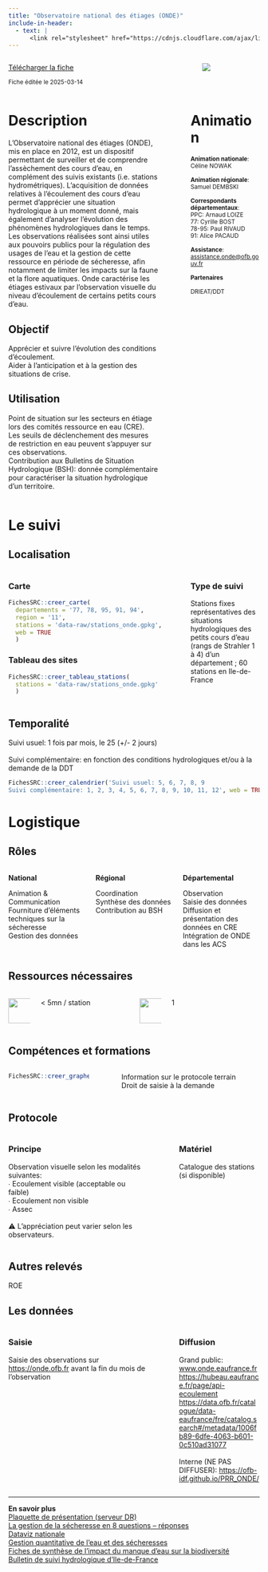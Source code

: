 ```yaml
---
title: "Observatoire national des étiages (ONDE)"
include-in-header:
  - text: |
      <link rel="stylesheet" href="https://cdnjs.cloudflare.com/ajax/libs/font-awesome/6.0.0-beta3/css/all.min.css">
---
```


:::::::::::::: {.columns}
::: {.column width="70%"}
<a href="onde.xlsx" class="btn btn-primary" download>
  <i class="fas fa-file-arrow-down"></i> Télécharger la fiche
</a>

<small>Fiche éditée le 2025-03-14</small>

:::
::: {.column width="5%"}
:::
::: {.column width="25%"}
<img src="https://www.eaufrance.fr/sites/default/files/2018-05/onde.png" style="max-width:100%; max-height:150px; ">

:::
::::::::::::::


:::::::::::::: {.columns}
::: {.column width="65%"}
# Description

L'Observatoire national des étiages (ONDE), mis en place en 2012, est un dispositif permettant de surveiller et de comprendre l'assèchement des cours d'eau, en complément des suivis existants (i.e. stations hydrométriques). L’acquisition de données relatives à l’écoulement des cours d’eau permet d’apprécier une situation hydrologique à un moment donné, mais également d’analyser l’évolution des phénomènes hydrologiques dans le temps. Les observations réalisées sont ainsi utiles aux pouvoirs publics pour la régulation des usages de l'eau et la gestion de cette ressource en période de sécheresse, afin notamment de limiter les impacts sur la faune et la flore aquatiques. Onde caractérise les étiages estivaux par l'observation visuelle du niveau d'écoulement de certains petits cours d'eau.


## Objectif

Apprécier et suivre l'évolution des conditions d'écoulement.<br>Aider à l'anticipation et à la gestion des situations de crise.

## Utilisation

Point de situation sur les secteurs en étiage lors des comités ressource en eau (CRE).<br>Les seuils de déclenchement des mesures de restriction en eau peuvent s'appuyer sur ces observations.<br>Contribution aux Bulletins de Situation Hydrologique (BSH): donnée complémentaire pour caractériser la situation hydrologique d’un territoire.
:::
::: {.column width="5%"}
:::
::: {.column width="30%"}
# Animation
<small>
<b>Animation nationale</b>:<br>Céline NOWAK<br><br><b>Animation régionale</b>:<br>Samuel DEMBSKI<br><br><b>Correspondants départementaux</b>:<br>PPC: Arnaud LOIZE<br>77: Cyrille BOST<br>78-95: Paul RIVAUD<br>91: Alice PACAUD<br><br><b>Assistance</b>:<br><a href='mailto:assistance.onde@ofb.gouv.fr'>assistance.onde@ofb.gouv.fr</a>

<b>Partenaires</b>

DRIEAT/DDT
</small>
:::
::::::::::::::

# Le suivi

## Localisation
:::::::::::::: {.columns}
::: {.column width="67%"}

::: panel-tabset
### Carte
```r
FichesSRC::creer_carte(
  departements = '77, 78, 95, 91, 94',
  region = '11',
  stations = 'data-raw/stations_onde.gpkg',
  web = TRUE
  )
```

### Tableau des sites
```r
FichesSRC::creer_tableau_stations(
  stations = 'data-raw/stations_onde.gpkg'
  )
```

:::

:::
:::{.column width="3%"}
:::
:::{.column width="30%"}
### Type de suivi
Stations fixes représentatives des situations hydrologiques des petits cours d'eau (rangs de Strahler 1 à 4) d'un département ; 60 stations en Ile-de-France
:::
::::::::::::::
## Temporalité
Suivi usuel: 1 fois par mois, le 25 (+/- 2 jours)<br><br>Suivi complémentaire: en fonction des conditions hydrologiques et/ou à la demande de la DDT


```r
FichesSRC::creer_calendrier('Suivi usuel: 5, 6, 7, 8, 9
Suivi complémentaire: 1, 2, 3, 4, 5, 6, 7, 8, 9, 10, 11, 12', web = TRUE)
```


# Logistique

## Rôles
:::::::::::::: {.columns}
::: {.column width="33%"}
<b>National</b>

Animation & Communication<br>Fourniture d'éléments techniques sur la sécheresse<br>Gestion des données
:::
::: {.column width="33%"}
<b>Régional</b>

Coordination<br>Synthèse des données<br>Contribution au BSH
:::
::: {.column width="33%"}
<b>Départemental</b>

Observation<br>Saisie des données<br>Diffusion et présentation des données en CRE<br>Intégration de ONDE dans les ACS
:::
::::::::::::::

## Ressources nécessaires

:::::::::::::: {.columns}
::: {.column width="10%"}
<img src="www/history.png" height="50">
:::
::: {.column width="40%"}
  < 5mn / station
:::
::: {.column width="10%"}
<img src="www/standing-up-man.png" height="50">
:::
::: {.column width="40%"}
  1
:::
::::::::::::::


## Compétences et formations

:::::::::::::: {.columns}
::: {.column width="35%"}

```r
FichesSRC::creer_graphe_expertise('Initié')
```


:::
::: {.column width="5%"}
:::
::: {.column width="60%"}
Information sur le protocole terrain<br>Droit de saisie à la demande
:::
::::::::::::::


## Protocole
:::::::::::::: {.columns}
::: {.column width="60%"}
### Principe

Observation visuelle selon les modalités suivantes:<br>∙ Ecoulement visible (acceptable ou faible)<br>∙ Ecoulement non visible<br>∙ Assec<br><br>⚠️ L'appréciation peut varier selon les observateurs.
:::
::: {.column width="5%"}
:::
::: {.column width="35%"}
### Matériel

Catalogue des stations (si disponible)
:::
::::::::::::::

## Autres relevés  
ROE

## Les données

:::::::::::::: {.columns}
::: {.column width="60%"}
### Saisie

Saisie des observations sur <a href='https://onde.ofb.fr'>https://onde.ofb.fr</a> avant la fin du mois de l'observation
:::
::: {.column width="5%"}
:::
::: {.column width="35%"}
### Diffusion

Grand public: <a href='http://www.onde.eaufrance.fr'>www.onde.eaufrance.fr</a><br><a href='https://hubeau.eaufrance.fr/page/api-ecoulement'>https://hubeau.eaufrance.fr/page/api-ecoulement</a><br><a href='https://data.ofb.fr/catalogue/data-eaufrance/fre/catalog.search#/metadata/1006fb89-6dfe-4063-b601-0c510ad31077'>https://data.ofb.fr/catalogue/data-eaufrance/fre/catalog.search#/metadata/1006fb89-6dfe-4063-b601-0c510ad31077</a><br><br>Interne (NE PAS DIFFUSER): <a href='https://ofb-idf.github.io/PRR_ONDE/'>https://ofb-idf.github.io/PRR_ONDE/</a>
:::
::::::::::::::

<hr>

<div class="card">
  <b>En savoir plus</b><br>
  <a href="\\ad.intra\dfs\COMMUNS\REGIONS\IDF\DR\05_CONNAISSANCE\ONDE\01_Documentation\ONDE_fiche technique.pdf"> Plaquette de présentation (serveur DR)</a><br>
  <a href="https://www.ofb.gouv.fr/la-gestion-de-la-secheresse-en-8-questions-reponses">La gestion de la sécheresse en 8 questions – réponses</a><br>
  <a href="https://professionnels.ofb.fr/fr/doc-dataviz/dataviz-lassechement-estival-cours-deau-metropole-2012-2022">Dataviz nationale</a><br>
  <a href="https://intranet.ofb.fr/gestion-quantitative-de-leau-et-des-secheresses">Gestion quantitative de l'eau et des sécheresses</a><br>
  <a href="https://intranet.ofb.fr/sites/default/files/Ressources/Th%C3%A9matiques/s%C3%A9cheresse/Fiches%20techniques_manquedeau_faune%20aquatique.pdf">Fiches de synthèse de l'impact du manque d'eau sur la biodiversité</a><br>
  <a href="https://www.drieat.ile-de-france.developpement-durable.gouv.fr/bulletin-de-suivi-hydrologique-d-ile-de-france-r4864.html"> Bulletin de suivi hydrologique d'Ile-de-France</a><br>
</div>
